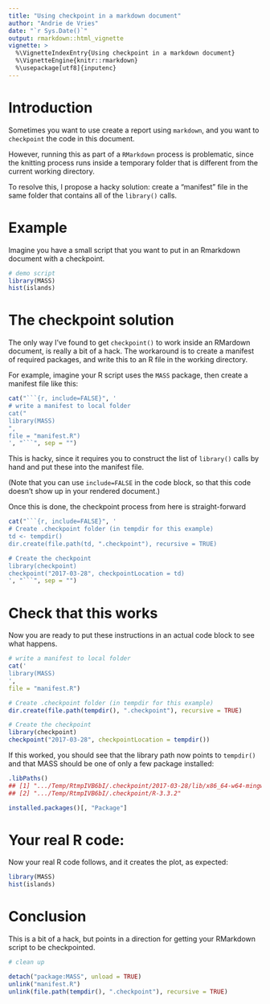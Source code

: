 ```yaml
---
title: "Using checkpoint in a markdown document"
author: "Andrie de Vries"
date: "`r Sys.Date()`"
output: rmarkdown::html_vignette
vignette: >
  %\VignetteIndexEntry{Using checkpoint in a markdown document}
  %\VignetteEngine{knitr::rmarkdown}
  %\usepackage[utf8]{inputenc}
---
```


# Introduction

Sometimes you want to use create a report using `markdown`, and you want to `checkpoint` the code in this document.

However, running this as part of a `RMarkdown` process is problematic, since the knitting process runs inside a temporary folder that is different from the current working directory.

To resolve this, I propose a hacky solution: create a "manifest" file in the same folder that contains all of the `library()` calls.

# Example

Imagine you have a small script that you want to put in an Rmarkdown document with a checkpoint.

```r
# demo script
library(MASS)
hist(islands)
```

# The checkpoint solution

The only way I've found to get `checkpoint()` to work inside an RMardown document, is really a bit of a hack. The workaround is to create a manifest of required packages, and write this to an R file in the working directory.

For example, imagine your R script uses the `MASS` package, then create a manifest file like this:

```r
cat("```{r, include=FALSE}", '
# write a manifest to local folder
cat("
library(MASS)
",
file = "manifest.R")
', "```", sep = "")
```

This is hacky, since it requires you to construct the list of `library()` calls by hand and put these into the manifest file.

(Note that you can use `include=FALSE` in the code block, so that this code doesn't show up in your rendered document.)

Once this is done, the checkpoint process from here is straight-forward


```r
cat("```{r, include=FALSE}", '
# Create .checkpoint folder (in tempdir for this example)
td <- tempdir()
dir.create(file.path(td, ".checkpoint"), recursive = TRUE)

# Create the checkpoint
library(checkpoint)
checkpoint("2017-03-28", checkpointLocation = td)
', "```", sep = "")
```

# Check that this works

Now you are ready to put these instructions in an actual code block to see what happens.

```r
# write a manifest to local folder
cat('
library(MASS)
',
file = "manifest.R")

# Create .checkpoint folder (in tempdir for this example)
dir.create(file.path(tempdir(), ".checkpoint"), recursive = TRUE)

# Create the checkpoint
library(checkpoint)
checkpoint("2017-03-28", checkpointLocation = tempdir())

```


If this worked, you should see that the library path now points to `tempdir()` and that MASS should be one of only a few package installed:

```r
.libPaths()
## [1] ".../Temp/RtmpIVB6bI/.checkpoint/2017-03-28/lib/x86_64-w64-mingw32/3.3.2"
## [2] ".../Temp/RtmpIVB6bI/.checkpoint/R-3.3.2"
```

```r
installed.packages()[, "Package"]
```

# Your real R code:

Now your real R code follows, and it creates the plot, as expected:

```r
library(MASS)
hist(islands)
```

# Conclusion

This is a bit of a hack, but points in a direction for getting your RMarkdown script to be checkpointed.


```r
# clean up

detach("package:MASS", unload = TRUE)
unlink("manifest.R")
unlink(file.path(tempdir(), ".checkpoint"), recursive = TRUE)
```